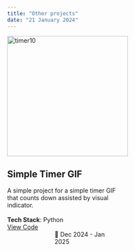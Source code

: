 ---
title: "Other projects"
date: "21 January 2024"
---

::: {layout="[35,65]"}

```{=html}
<div class="image-container">
    <img src="https://raw.githubusercontent.com/abyoso-hapsoro/simple-timer-gif/refs/heads/main/timer10.gif" width=280 alt="timer10" title="timer10"/>
</div>
```

```{=html}
<div style="width:260;">
    <h2>Simple Timer GIF</h2>
    A simple project for a simple timer GIF that counts down assisted by visual indicator.<br><br>
    <b>Tech Stack</b>: Python<br>
    <div style="width:150; float:left;"><i class="bi bi-github"></i> <a href="https://github.com/abyoso-hapsoro/simple-timer-gif">View Code</a></div>
    <div style="width:150; float:right;">📅 Dec 2024 - Jan 2025</div>
</div>
<div style="clear: both;"></div>
```

:::